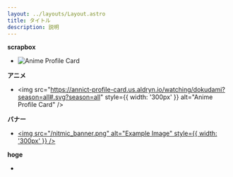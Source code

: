 ```yaml
---
layout: ../layouts/Layout.astro
title: タイトル
description: 説明
---
```



**scrapbox**
- <img src="https://pixe.la/v1/users/dokudami/graphs/dokudamibox.svg" alt="Anime Profile Card" />

**アニメ**
- <img src="https://annict-profile-card.us.aldryn.io/watching/dokudami?season=all#.svg?season=all" style={{ width: '300px' }} alt="Anime Profile Card" />

**バナー**
- <a href="https://nitmic.club.nitech.ac.jp/"><img src="/nitmic_banner.png" alt="Example Image" style={{ width: '300px' }} /></a>

**hoge**
- <div style={{ width: '44%', margin: '0 0' }}><YouTube id="BEyPwZgyrFE" /></div>
